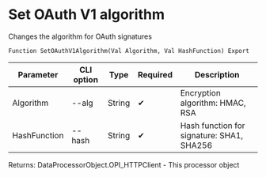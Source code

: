 ﻿---
sidebar_position: 5
description: Set OAuth V1 algorithm and other functions to work with HTTP-client in the Open Integration Package, a free open-source integration library for 1C:Enterprise 8, OneScript and CLI
keywords: [1C, 1С, 1С:Enterprise, 1С:Enterprise 8.3, API, Integration, Services, Exchange, OneScript, CLI, HTTP-client]
---


# Set OAuth V1 algorithm
 Changes the algorithm for OAuth signatures



`Function SetOAuthV1Algorithm(Val Algorithm, Val HashFunction) Export`

  | Parameter | CLI option | Type | Required | Description |
  |-|-|-|-|-|
  | Algorithm | --alg | String | &#x2714; | Encryption algorithm: HMAC, RSA |
  | HashFunction | --hash | String | &#x2714; | Hash function for signature: SHA1, SHA256 |

  
  Returns:  DataProcessorObject.OPI_HTTPClient - This processor object

<br/>




```bsl title="1C:Enterprise/OneScript code example"

```
 




